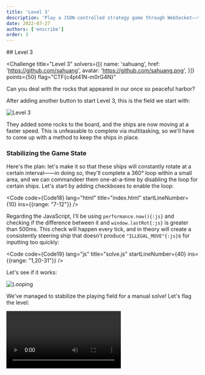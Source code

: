 ```yaml
---
title: 'Level 3'
description: 'Play a JSON-controlled strategy game through WebSocket——this is the Hacky Holidays 2022 programming challenge “Port Authority.”'
date: 2022-07-27
authors: ['enscribe']
order: 3
---
```



<div class="invisible h-0! [&+*]:mt-0 [&+*_*]:mt-0">
## Level 3
</div>

<Challenge
  title="Level 3"
  solvers={[{
    name: 'sahuang',
    href: 'https://github.com/sahuang',
    avatar: 'https://github.com/sahuang.png',
  }]}
  points={50}
  flag="CTF{c4pt41N-m0rG4N}"
>
  Can you deal with the rocks that appeared in our once so peaceful harbor?
</Challenge>

After adding another button to start Level 3, this is the field we start with:

![Level 3](assets/level3.gif)

They added some rocks to the board, and the ships are now moving at a faster speed. This is unfeasable to complete via multitasking, so we'll have to come up with a method to keep the ships in place.

### Stabilizing the Game State

Here's the plan: let's make it so that these ships will constantly rotate at a certain interval——in doing so, they'll complete a 360° loop within a small area, and we can commandeer them one-at-a-time by disabling the loop for certain ships. Let's start by adding checkboxes to enable the loop:


<Code code={Code18} lang="html" title="index.html" startLineNumber={10} ins={{range: "7-12"}} />

Regarding the JavaScript, I'll be using `performance.now(){:js}` and checking if the difference between it and `window.lastRot{:js}` is greater than 500ms. This check will happen every tick, and in theory will create a consistently steering ship that doesn't produce `"ILLEGAL_MOVE"{:js}`s for inputting too quickly:


<Code code={Code19} lang="js" title="solve.js" startLineNumber={40} ins={{range: "1,20-31"}} />

Let's see if it works:

![Looping](assets/looping.gif)

We've managed to stabilize the playing field for a manual solve! Let's flag the level:

<video className="my-4 rounded-md" controls>
  <source src={Flag3Video} type="video/mp4" />
  Your browser does not support the video tag.
</video>


<Code code={Code20} lang="ansi" mark="CTF{c4pt41N-m0rG4N}" />
